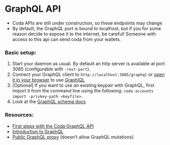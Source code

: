 
# GraphQL API


<Alert kind="warning">

- Coda APIs are still under construction, so these endpoints may change
- By default, the GraphQL port is bound to localhost, but if you for some reason decide to expose it to the internet, be careful! Someone with access to this api can send coda from your wallets.

</Alert>

### Basic setup:

1. Start your daemon as usual. By default an http server is available at port 3085 (configurable with `-rest-port`).
2. Connect your GraphQL client to `http://localhost:3085/graphql` or [open it in your browser](http://localhost:3085/graphql) to use [GraphiQL](https://github.com/graphql/graphiql)
3. [Optional] If you want to use an existing keypair with GraphQL, first import it from the command line using the following: `coda accounts import -privkey-path <keyfile>`.
4. Look at the <a href="/graphql-docs/index.html" target="_blank">GraphQL schema docs</a>

### Resources:

- [First steps with the Coda GraphQL API](https://garethtdavies.com/crypto/first-steps-with-coda-graphql-api.html)
- [Introduction to GraphQL](https://graphql.org/learn/)
- [Public GraphQL proxy](http://graphql.o1test.net/graphql) (doesn't allow GraphQL mutations)
